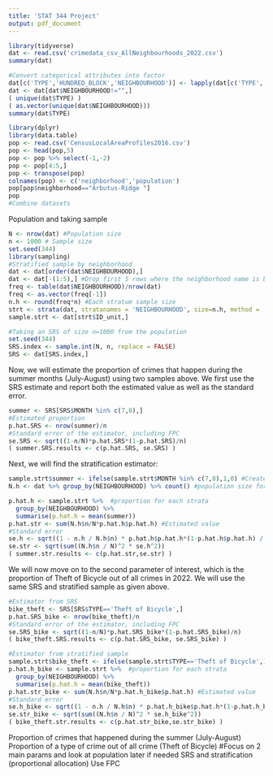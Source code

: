 ```yaml
---
title: 'STAT 344 Project'
output: pdf_document
---
```

```r
library(tidyverse)
dat <- read.csv('crimedata_csv_AllNeighbourhoods_2022.csv')
summary(dat)
```


```r
#Convert categorical attributes into factor
dat[c('TYPE','HUNDRED_BLOCK','NEIGHBOURHOOD')] <- lapply(dat[c('TYPE','HUNDRED_BLOCK','NEIGHBOURHOOD')],as.factor)
dat <- dat[dat$NEIGHBOURHOOD!="",]
( unique(dat$TYPE) )
( as.vector(unique(dat$NEIGHBOURHOOD)))
summary(dat$TYPE)
```

```r
library(dplyr)
library(data.table)
pop <- read.csv('CensusLocalAreaProfiles2016.csv')
pop <- head(pop,5)
pop <- pop %>% select(-1,-2)
pop <- pop[4:5,]
pop <- transpose(pop)
colnames(pop) <- c('neighborhood','population')
pop[pop$neighborhood=="Arbutus-Ridge "]
pop
#Combine datasets

```
Population and taking sample
```r
N <- nrow(dat) #Population size
n <- 1000 # Sample size
set.seed(344)
library(sampling)
#Stratified sample by neighborhood
dat <- dat[order(dat$NEIGHBOURHOOD),]
dat <- dat[-(1:5),] #Drop first 5 rows where the neighborhood name is blank space
freq <- table(dat$NEIGHBOURHOOD)/nrow(dat)
freq <- as.vector(freq[-1])
n.h <- round(freq*n) #Each stratum sample size
strt <- strata(dat, stratanames = 'NEIGHBOURHOOD', size=n.h, method = 'srswr')
sample.strt <- dat[strt$ID_unit,]
```

```r
#Taking an SRS of size n=1000 from the population
set.seed(344)
SRS.index <- sample.int(N, n, replace = FALSE)
SRS <- dat[SRS.index,]
```
Now, we will estimate the proportion of crimes that happen during the summer months (July-August) using two samples above. We first use the SRS estimate and report both the estimated value as well as the standard error.
```r
summer <- SRS[SRS$MONTH %in% c(7,8),]
#Estimated proportion
p.hat.SRS <- nrow(summer)/n
#Standard error of the estimator, including FPC
se.SRS <- sqrt((1-n/N)*p.hat.SRS*(1-p.hat.SRS)/n)
( summer.SRS.results <- c(p.hat.SRS, se.SRS) )
```
Next, we will find the stratification estimator:
```r
sample.strt$summer <- ifelse(sample.strt$MONTH %in% c(7,8),1,0) #Create dummy for if the month is in summer
N.h <- dat %>% group_by(NEIGHBOURHOOD) %>% count() #population size for the strata

p.hat.h <- sample.strt %>%  #proportion for each strata
  group_by(NEIGHBOURHOOD) %>% 
  summarise(p.hat.h = mean(summer))
p.hat.str <- sum(N.h$n/N*p.hat.h$p.hat.h) #Estimated value
#Standard error
se.h <- sqrt((1 - n.h / N.h$n) * p.hat.h$p.hat.h*(1-p.hat.h$p.hat.h) / n.h)
se.str <- sqrt(sum((N.h$n / N)^2 * se.h^2))
( summer.str.results <- c(p.hat.str,se.str) )
```

We will now move on to the second parameter of interest, which is the proportion of Theft of Bicycle out of all crimes in 2022. We will use the same SRS and stratified sample as given above.

```r
#Estimator from SRS
bike_theft <- SRS[SRS$TYPE=='Theft of Bicycle',]
p.hat.SRS_bike <- nrow(bike_theft)/n
#Standard error of the estimator, including FPC
se.SRS_bike <- sqrt((1-n/N)*p.hat.SRS_bike*(1-p.hat.SRS_bike)/n)
( bike_theft.SRS.results <- c(p.hat.SRS_bike, se.SRS_bike) )
```
```r
#Estimator from stratified sample
sample.strt$bike_theft <- ifelse(sample.strt$TYPE=='Theft of Bicycle',1,0) #Create dummy for if the crime type is bike theft
p.hat.h_bike <- sample.strt %>%  #proportion for each strata
  group_by(NEIGHBOURHOOD) %>% 
  summarise(p.hat.h = mean(bike_theft))
p.hat.str_bike <- sum(N.h$n/N*p.hat.h_bike$p.hat.h) #Estimated value
#Standard error
se.h_bike <- sqrt((1 - n.h / N.h$n) * p.hat.h_bike$p.hat.h*(1-p.hat.h_bike$p.hat.h) / n.h)
se.str_bike <- sqrt(sum((N.h$n / N)^2 * se.h_bike^2))
( bike_theft.str.results <- c(p.hat.str_bike,se.str_bike) )
```






Proportion of crimes that happened during the summer (July-August)
Proportion of a type of crime out of all crime (Theft of Bicycle)
#Focus on 2 main params and look at population later if needed
SRS and stratification (proportional allocation)
Use FPC





